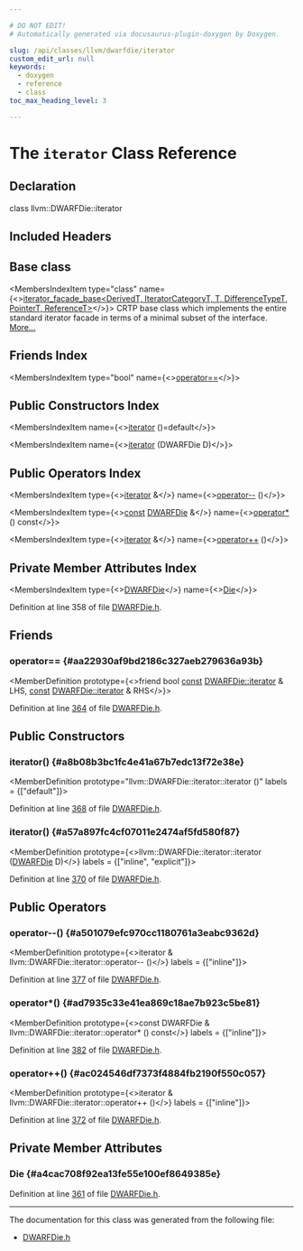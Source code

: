 ```yaml
---

# DO NOT EDIT!
# Automatically generated via docusaurus-plugin-doxygen by Doxygen.

slug: /api/classes/llvm/dwarfdie/iterator
custom_edit_url: null
keywords:
  - doxygen
  - reference
  - class
toc_max_heading_level: 3

---
```





# The `iterator` Class Reference

<DoxygenPage pluginConfig={pluginConfig}>



## Declaration

<CodeBlock>class llvm::DWARFDie::iterator</CodeBlock>

## Included Headers

<IncludesList>
<IncludesListItem
  filePath="llvm/DebugInfo/DWARF/DWARFDie.h"
  permalink="/docs/api/files/include/include/llvm/include/llvm/debuginfo/include/llvm/debuginfo/dwarf/dwarfdie-h"
  isLocal="true" />
</IncludesList>

## Base class

<MembersIndex>

<MembersIndexItem
  type="class"
  name={<><a href="/docs/api/classes/llvm/iterator-facade-base">iterator&#95;facade&#95;base&lt;DerivedT, IteratorCategoryT, T, DifferenceTypeT, PointerT, ReferenceT&gt;</a></>}>
CRTP base class which implements the entire standard iterator facade in terms of a minimal subset of the interface. <a href="/docs/api/classes/llvm/iterator-facade-base/#details">More...</a>
</MembersIndexItem>

</MembersIndex>

## Friends Index

<MembersIndex>

<MembersIndexItem
  type="bool"
  name={<><a href="#aa22930af9bd2186c327aeb279636a93b">operator==</a></>}>
</MembersIndexItem>

</MembersIndex>

## Public Constructors Index

<MembersIndex>

<MembersIndexItem
  name={<><a href="#a8b08b3bc1fc4e41a67b7edc13f72e38e">iterator</a> ()=default</>}>
</MembersIndexItem>

<MembersIndexItem
  name={<><a href="#a57a897fc4cf07011e2474af5fd580f87">iterator</a> (DWARFDie D)</>}>
</MembersIndexItem>

</MembersIndex>

## Public Operators Index

<MembersIndex>

<MembersIndexItem
  type={<><a href="/docs/api/classes/llvm/dwarfdie/iterator">iterator</a> &amp;</>}
  name={<><a href="#a501079efc970cc1180761a3eabc9362d">operator--</a> ()</>}>
</MembersIndexItem>

<MembersIndexItem
  type={<><a href="/docs/api/files/lib/lib/target/lib/target/aarch64/aarch64promoteconstant-cpp/#a90f8350fecae261c25be85d38b451bff">const</a> <a href="/docs/api/classes/llvm/dwarfdie">DWARFDie</a> &amp;</>}
  name={<><a href="#ad7935c33e41ea869c18ae7b923c5be81">operator&#42;</a> () const</>}>
</MembersIndexItem>

<MembersIndexItem
  type={<><a href="/docs/api/classes/llvm/dwarfdie/iterator">iterator</a> &amp;</>}
  name={<><a href="#ac024546df7373f4884fb2190f550c057">operator++</a> ()</>}>
</MembersIndexItem>

</MembersIndex>

## Private Member Attributes Index

<MembersIndex>

<MembersIndexItem
  type={<><a href="/docs/api/classes/llvm/dwarfdie">DWARFDie</a></>}
  name={<><a href="#a4cac708f92ea13fe55e100ef8649385e">Die</a></>}>
</MembersIndexItem>

</MembersIndex>


Definition at line 358 of file <a href="/docs/api/files/include/include/llvm/include/llvm/debuginfo/include/llvm/debuginfo/dwarf/dwarfdie-h">DWARFDie.h</a>.

<SectionDefinition>

## Friends

### operator== {#aa22930af9bd2186c327aeb279636a93b}

<MemberDefinition
  prototype={<>friend bool <a href="/docs/api/files/lib/lib/target/lib/target/aarch64/aarch64promoteconstant-cpp/#a90f8350fecae261c25be85d38b451bff">const</a> <a href="/docs/api/classes/llvm/dwarfdie/iterator">DWARFDie::iterator</a> &amp; LHS, <a href="/docs/api/files/lib/lib/target/lib/target/aarch64/aarch64promoteconstant-cpp/#a90f8350fecae261c25be85d38b451bff">const</a> <a href="/docs/api/classes/llvm/dwarfdie/iterator">DWARFDie::iterator</a> &amp; RHS</>}>

Definition at line <a href="/docs/api/files/include/include/llvm/include/llvm/debuginfo/include/llvm/debuginfo/dwarf/dwarfdie-h/#l00364">364</a> of file <a href="/docs/api/files/include/include/llvm/include/llvm/debuginfo/include/llvm/debuginfo/dwarf/dwarfdie-h">DWARFDie.h</a>.
</MemberDefinition>

</SectionDefinition>

<SectionDefinition>

## Public Constructors

### iterator() {#a8b08b3bc1fc4e41a67b7edc13f72e38e}

<MemberDefinition
  prototype="llvm::DWARFDie::iterator::iterator ()"
  labels = {["default"]}>

Definition at line <a href="/docs/api/files/include/include/llvm/include/llvm/debuginfo/include/llvm/debuginfo/dwarf/dwarfdie-h/#l00368">368</a> of file <a href="/docs/api/files/include/include/llvm/include/llvm/debuginfo/include/llvm/debuginfo/dwarf/dwarfdie-h">DWARFDie.h</a>.
</MemberDefinition>

### iterator() {#a57a897fc4cf07011e2474af5fd580f87}

<MemberDefinition
  prototype={<>llvm::DWARFDie::iterator::iterator (<a href="/docs/api/classes/llvm/dwarfdie">DWARFDie</a> D)</>}
  labels = {["inline", "explicit"]}>

Definition at line <a href="/docs/api/files/include/include/llvm/include/llvm/debuginfo/include/llvm/debuginfo/dwarf/dwarfdie-h/#l00370">370</a> of file <a href="/docs/api/files/include/include/llvm/include/llvm/debuginfo/include/llvm/debuginfo/dwarf/dwarfdie-h">DWARFDie.h</a>.
</MemberDefinition>

</SectionDefinition>

<SectionDefinition>

## Public Operators

### operator--() {#a501079efc970cc1180761a3eabc9362d}

<MemberDefinition
  prototype={<>iterator &amp; llvm::DWARFDie::iterator::operator-- ()</>}
  labels = {["inline"]}>

Definition at line <a href="/docs/api/files/include/include/llvm/include/llvm/debuginfo/include/llvm/debuginfo/dwarf/dwarfdie-h/#l00377">377</a> of file <a href="/docs/api/files/include/include/llvm/include/llvm/debuginfo/include/llvm/debuginfo/dwarf/dwarfdie-h">DWARFDie.h</a>.
</MemberDefinition>

### operator&#42;() {#ad7935c33e41ea869c18ae7b923c5be81}

<MemberDefinition
  prototype={<>const DWARFDie &amp; llvm::DWARFDie::iterator::operator&#42; () const</>}
  labels = {["inline"]}>

Definition at line <a href="/docs/api/files/include/include/llvm/include/llvm/debuginfo/include/llvm/debuginfo/dwarf/dwarfdie-h/#l00382">382</a> of file <a href="/docs/api/files/include/include/llvm/include/llvm/debuginfo/include/llvm/debuginfo/dwarf/dwarfdie-h">DWARFDie.h</a>.
</MemberDefinition>

### operator++() {#ac024546df7373f4884fb2190f550c057}

<MemberDefinition
  prototype={<>iterator &amp; llvm::DWARFDie::iterator::operator++ ()</>}
  labels = {["inline"]}>

Definition at line <a href="/docs/api/files/include/include/llvm/include/llvm/debuginfo/include/llvm/debuginfo/dwarf/dwarfdie-h/#l00372">372</a> of file <a href="/docs/api/files/include/include/llvm/include/llvm/debuginfo/include/llvm/debuginfo/dwarf/dwarfdie-h">DWARFDie.h</a>.
</MemberDefinition>

</SectionDefinition>

<SectionDefinition>

## Private Member Attributes

### Die {#a4cac708f92ea13fe55e100ef8649385e}

<MemberDefinition
  prototype="DWARFDie llvm::DWARFDie::iterator::Die">

Definition at line <a href="/docs/api/files/include/include/llvm/include/llvm/debuginfo/include/llvm/debuginfo/dwarf/dwarfdie-h/#l00361">361</a> of file <a href="/docs/api/files/include/include/llvm/include/llvm/debuginfo/include/llvm/debuginfo/dwarf/dwarfdie-h">DWARFDie.h</a>.
</MemberDefinition>

</SectionDefinition>

<hr/>

The documentation for this class was generated from the following file:

<ul>
<li><a href="/docs/api/files/include/include/llvm/include/llvm/debuginfo/include/llvm/debuginfo/dwarf/dwarfdie-h">DWARFDie.h</a></li>
</ul>

</DoxygenPage>
